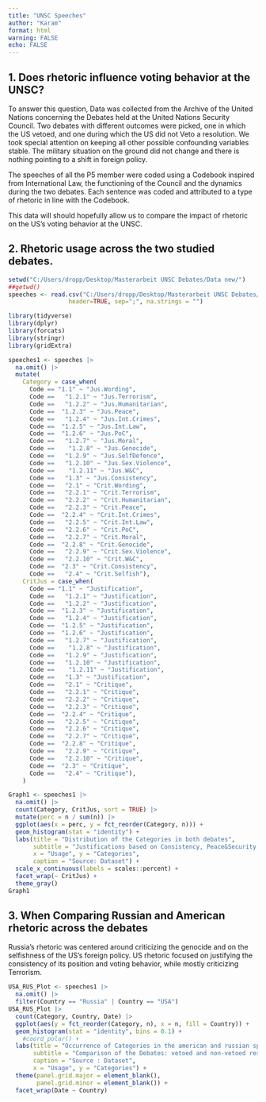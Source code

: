 ```yaml
---
title: "UNSC Speeches"
author: "Karam"
format: html
warning: FALSE
echo: FALSE
---
```


## 1. Does rhetoric influence voting behavior at the UNSC?

To answer this question, Data was collected from the Archive of the United Nations concerning the Debates held at the United Nations Security Council. Two debates with different outcomes were picked, one in which the US vetoed, and one during which the US did not Veto a resolution. We took special attention on keeping all other possible confounding variables stable. The military situation on the ground did not change and there is nothing pointing to a shift in foreign policy. 

The speeches of all the P5 member were coded using a Codebook inspired from International Law, the functioning of the Council and the dynamics during the two debates. Each sentence was coded and attributed to a type of rhetoric in line with the Codebook. 

This data will should hopefully allow us to compare the impact of rhetoric on the US's voting behavior at the UNSC.

## 2. Rhetoric usage across the two studied debates.

```r
setwd("C:/Users/dropp/Desktop/Masterarbeit UNSC Debates/Data new/")
##getwd()
speeches <- read.csv("C:/Users/dropp/Desktop/Masterarbeit UNSC Debates/Data new/1_Observation_FINAL.csv",
                 header=TRUE, sep=";", na.strings = "")

library(tidyverse)
library(dplyr)
library(forcats)
library(stringr)
library(gridExtra)

speeches1 <- speeches |>
  na.omit() |>
  mutate(
    Category = case_when(
      Code == "1.1" ~ "Jus.Wording",
      Code ==   "1.2.1" ~ "Jus.Terrorism",
      Code ==   "1.2.2" ~ "Jus.Humanitarian",
      Code ==  "1.2.3" ~ "Jus.Peace",
      Code ==   "1.2.4" ~ "Jus.Int.Crimes",
      Code ==  "1.2.5" ~ "Jus.Int.Law",
      Code ==  "1.2.6" ~ "Jus.PoC",
      Code ==   "1.2.7" ~ "Jus.Moral",
      Code ==    "1.2.8" ~ "Jus.Genocide",
      Code ==   "1.2.9" ~ "Jus.SelfDefence",
      Code ==   "1.2.10" ~ "Jus.Sex.Violence",
      Code ==    "1.2.11" ~ "Jus.W&C",
      Code ==   "1.3" ~ "Jus.Consistency",
      Code ==   "2.1" ~ "Crit.Wording",
      Code ==   "2.2.1" ~ "Crit.Terrorism",
      Code ==   "2.2.2" ~ "Crit.Humanitarian",
      Code ==   "2.2.3" ~ "Crit.Peace",
      Code ==  "2.2.4" ~ "Crit.Int.Crimes",
      Code ==   "2.2.5" ~ "Crit.Int.Law",
      Code ==   "2.2.6" ~ "Crit.PoC",
      Code ==   "2.2.7" ~ "Crit.Moral",
      Code ==  "2.2.8" ~ "Crit.Genocide",
      Code ==   "2.2.9" ~ "Crit.Sex.Violence",
      Code ==   "2.2.10" ~ "Crit.W&C",
      Code ==  "2.3" ~ "Crit.Consistency",
      Code ==   "2.4" ~ "Crit.Selfish"), 
    CritJus = case_when(
      Code == "1.1" ~ "Justification",
      Code ==   "1.2.1" ~ "Justification",
      Code ==   "1.2.2" ~ "Justification",
      Code ==  "1.2.3" ~ "Justification",
      Code ==   "1.2.4" ~ "Justification",
      Code ==  "1.2.5" ~ "Justification",
      Code ==  "1.2.6" ~ "Justification",
      Code ==   "1.2.7" ~ "Justification",
      Code ==    "1.2.8" ~ "Justification",
      Code ==   "1.2.9" ~ "Justification",
      Code ==   "1.2.10" ~ "Justification",
      Code ==    "1.2.11" ~ "Justification",
      Code ==   "1.3" ~ "Justification",
      Code ==   "2.1" ~ "Critique",
      Code ==   "2.2.1" ~ "Critique",
      Code ==   "2.2.2" ~ "Critique",
      Code ==   "2.2.3" ~ "Critique",
      Code ==  "2.2.4" ~ "Critique",
      Code ==   "2.2.5" ~ "Critique",
      Code ==   "2.2.6" ~ "Critique",
      Code ==   "2.2.7" ~ "Critique",
      Code ==  "2.2.8" ~ "Critique",
      Code ==   "2.2.9" ~ "Critique",
      Code ==   "2.2.10" ~ "Critique",
      Code ==  "2.3" ~ "Critique",
      Code ==   "2.4" ~ "Critique"),  
    )

Graph1 <- speeches1 |>
  na.omit() |> 
  count(Category, CritJus, sort = TRUE) |>
  mutate(perc = n / sum(n)) |>
  ggplot(aes(x = perc, y = fct_reorder(Category, n))) +
  geom_histogram(stat = "identity") + 
  labs(title = "Distribution of the Categories in both debates",
       subtitle = "Justifications based on Consistency, Peace&Security, dominated the two debates",
       x = "Usage", y = "Categories",
       caption = "Source: Dataset") +
  scale_x_continuous(labels = scales::percent) +
  facet_wrap(~ CritJus) +
  theme_gray()
Graph1


```

## 3. When Comparing Russian and American rhetoric across the debates

Russia's rhetoric was centered around criticizing the genocide and on the selfishness of the US's foreign policy. US rhetoric focused on justifying the consistency of its position and voting behavior, while mostly criticizing Terrorism.

```r
USA_RUS_Plot <- speeches1 |>
  na.omit() |>
  filter(Country == "Russia" | Country == "USA")
USA_RUS_Plot |>
  count(Category, Country, Date) |>
  ggplot(aes(y = fct_reorder(Category, n), x = n, fill = Country)) +
  geom_histogram(stat = "identity", bins = 0.1) +
    #coord_polar() +
  labs(title = "Occurrence of Categories in the american and russian speech",
       subtitle = "Comparison of the Debates: vetoed and non-vetoed resolution",
       caption = "Source : Dataset",
       x = "Usage", y = "Categories") +
  theme(panel.grid.major = element_blank(),  
        panel.grid.minor = element_blank()) + 
  facet_wrap(Date ~ Country)
```


